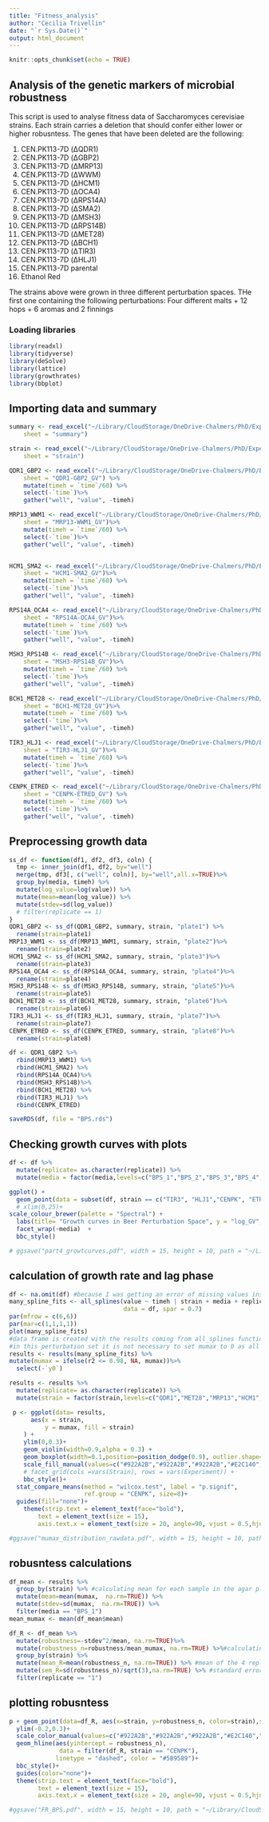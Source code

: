 ```yaml
---
title: "Fitness_analysis"
author: "Cecilia Trivellin"
date: "`r Sys.Date()`"
output: html_document
---
```


```r
knitr::opts_chunk$set(echo = TRUE)
```

## Analysis of the genetic markers of microbial robustness

This script is used to analyse fitness data of Saccharomyces cerevisiae strains. Each strain carries a deletion that should confer either lower or higher robusntess. The genes that have been deleted are the following: 

1)	CEN.PK113-7D (ΔQDR1)
2)	CEN.PK113-7D (ΔGBP2)
3)	CEN.PK113-7D (ΔMRP13)
4)	CEN.PK113-7D (ΔWWM)
5)	CEN.PK113-7D (ΔHCM1)
6)	CEN.PK113-7D (ΔOCA4)
7)	CEN.PK113-7D (ΔRPS14A) 
8)	CEN.PK113-7D (ΔSMA2) 
9)	CEN.PK113-7D (ΔMSH3) 
10)	CEN.PK113-7D (ΔRPS14B) 
11)	CEN.PK113-7D (ΔMET28) 
12)	CEN.PK113-7D (ΔBCH1)
13)	CEN.PK113-7D (ΔTIR3) 
14)	CEN.PK113-7D (ΔHLJ1) 
15) CEN.PK113-7D parental
16) Ethanol Red

The strains above were grown in three different perturbation spaces. THe first one containing the following perturbations: 
Four different malts + 12 hops + 6 aromas and 2 finnings

### Loading libraries
```r
library(readxl)
library(tidyverse)
library(deSolve)
library(lattice)
library(growthrates)
library(bbplot)
```

## Importing data and summary 
```r
summary <- read_excel("~/Library/CloudStorage/OneDrive-Chalmers/PhD/Experimental_Data/Robusntess application on existing dataset/Fitness assays/media_composition_BPPP.xlsx", 
    sheet = "summary") 

strain <- read_excel("~/Library/CloudStorage/OneDrive-Chalmers/PhD/Experimental_Data/Robusntess application on existing dataset/Fitness assays/media_composition_BPPP.xlsx", 
    sheet = "strain") 

QDR1_GBP2 <- read_excel("~/Library/CloudStorage/OneDrive-Chalmers/PhD/Experimental_Data/Robusntess application on existing dataset/Fitness assays/prj_rob_genes_BPPP/part1_BPPP.xlsx", 
    sheet = "QDR1-GBP2_GV") %>%
    mutate(timeh = `time`/60) %>%
    select(-`time`)%>%
    gather("well", "value", -timeh) 

MRP13_WWM1 <- read_excel("~/Library/CloudStorage/OneDrive-Chalmers/PhD/Experimental_Data/Robusntess application on existing dataset/Fitness assays/prj_rob_genes_BPPP/part1_BPPP.xlsx", 
    sheet = "MRP13-WWM1_GV")%>%
    mutate(timeh = `time`/60) %>%
    select(-`time`)%>%
    gather("well", "value", -timeh) 


HCM1_SMA2 <- read_excel("~/Library/CloudStorage/OneDrive-Chalmers/PhD/Experimental_Data/Robusntess application on existing dataset/Fitness assays/prj_rob_genes_BPPP/part2_BPPP.xlsx", 
    sheet = "HCM1-SMA2_GV")%>%
    mutate(timeh = `time`/60) %>%
    select(-`time`)%>%
    gather("well", "value", -timeh) 

RPS14A_OCA4 <- read_excel("~/Library/CloudStorage/OneDrive-Chalmers/PhD/Experimental_Data/Robusntess application on existing dataset/Fitness assays/prj_rob_genes_BPPP/part2_BPPP.xlsx", 
    sheet = "RPS14A-OCA4_GV")%>%
    mutate(timeh = `time`/60) %>%
    select(-`time`)%>%
    gather("well", "value", -timeh) 

MSH3_RPS14B <- read_excel("~/Library/CloudStorage/OneDrive-Chalmers/PhD/Experimental_Data/Robusntess application on existing dataset/Fitness assays/prj_rob_genes_BPPP/part3_BPPP.xlsx", 
    sheet = "MSH3-RPS14B_GV")%>%
    mutate(timeh = `time`/60) %>%
    select(-`time`)%>%
    gather("well", "value", -timeh) 

BCH1_MET28 <- read_excel("~/Library/CloudStorage/OneDrive-Chalmers/PhD/Experimental_Data/Robusntess application on existing dataset/Fitness assays/prj_rob_genes_BPPP/part3_BPPP.xlsx", 
    sheet = "BCH1-MET28_GV")%>%
    mutate(timeh = `time`/60) %>%
    select(-`time`)%>%
    gather("well", "value", -timeh) 

TIR3_HLJ1 <- read_excel("~/Library/CloudStorage/OneDrive-Chalmers/PhD/Experimental_Data/Robusntess application on existing dataset/Fitness assays/prj_rob_genes_BPPP/part4_BPPP.xlsx", 
    sheet = "TIR3-HLJ1_GV")%>%
    mutate(timeh = `time`/60) %>%
    select(-`time`)%>%
    gather("well", "value", -timeh) 

CENPK_ETRED <- read_excel("~/Library/CloudStorage/OneDrive-Chalmers/PhD/Experimental_Data/Robusntess application on existing dataset/Fitness assays/prj_rob_genes_BPPP/part4_BPPP.xlsx", 
    sheet = "CENPK-ETRED_GV") %>%
    mutate(timeh = `time`/60) %>%
    select(-`time`)%>%
    gather("well", "value", -timeh) 
```
## Preprocessing growth data 
```r
ss_df <- function(df1, df2, df3, coln) {
  tmp <- inner_join(df1, df2, by="well")
  merge(tmp, df3[, c("well", coln)], by="well",all.x=TRUE)%>%
  group_by(media, timeh) %>%
  mutate(log_value=log(value)) %>%
  mutate(mean=mean(log_value)) %>%
  mutate(stdev=sd(log_value)) 
  # filter(replicate == 1) 
}
QDR1_GBP2 <- ss_df(QDR1_GBP2, summary, strain, "plate1") %>%
  rename(strain=plate1)
MRP13_WWM1 <- ss_df(MRP13_WWM1, summary, strain, "plate2")%>%
  rename(strain=plate2)
HCM1_SMA2 <- ss_df(HCM1_SMA2, summary, strain, "plate3")%>%
  rename(strain=plate3)
RPS14A_OCA4 <- ss_df(RPS14A_OCA4, summary, strain, "plate4")%>%
  rename(strain=plate4)
MSH3_RPS14B <- ss_df(MSH3_RPS14B, summary, strain, "plate5")%>%
  rename(strain=plate5)
BCH1_MET28 <- ss_df(BCH1_MET28, summary, strain, "plate6")%>%
  rename(strain=plate6)
TIR3_HLJ1 <- ss_df(TIR3_HLJ1, summary, strain, "plate7")%>%
  rename(strain=plate7)
CENPK_ETRED <- ss_df(CENPK_ETRED, summary, strain, "plate8")%>%
  rename(strain=plate8)

df <- QDR1_GBP2 %>%
  rbind(MRP13_WWM1) %>%
  rbind(HCM1_SMA2) %>%
  rbind(RPS14A_OCA4)%>%
  rbind(MSH3_RPS14B)%>%
  rbind(BCH1_MET28) %>%
  rbind(TIR3_HLJ1) %>%
  rbind(CENPK_ETRED) 

saveRDS(df, file = "BPS.rds")
```
## Checking growth curves with plots
```r
df <- df %>%
  mutate(replicate= as.character(replicate)) %>%
  mutate(media = factor(media,levels=c("BPS_1","BPS_2","BPS_3","BPS_4","BPS_5","BPS_6","BPS_7","BPS_8","BPS_9", "BPS_10", "BPS_11","BPS_12", "BPS_13", "BPS_14", "BPS_15", "BPS_16")))

ggplot() +
  geom_point(data = subset(df, strain == c("TIR3", "HLJ1","CENPK", "ETRED")), size = 0.7, aes(y=log_value, x=timeh, colour=strain, shape=replicate)) +
  # xlim(0,25)+
scale_colour_brewer(palette = "Spectral") +
  labs(title= "Growth curves in Beer Perturbation Space", y = "log_GV", x = "time(h)")+
  facet_wrap(~media)  +
  bbc_style()

# ggsave("part4_growtcurves.pdf", width = 15, height = 10, path = "~/Library/CloudStorage/OneDrive-Chalmers/PhD/Experimental_Data/Robusntess application on existing dataset/R_scripts/genetic_markers_robustness/plots/BPS_fitness")
```
## calculation of growth rate and lag phase 
```r
df <- na.omit(df) #because I was getting an error of missing values insmooth splines
many_spline_fits <- all_splines(value ~ timeh | strain + media + replicate,
                                data = df, spar = 0.7)
par(mfrow = c(6,6))
par(mar=c(1,1,1,1))
plot(many_spline_fits)
#data frame is created with the results coming from all_splines function
#in this perturbation set it is not necessary to set mumax to 0 as all the strains grew in all conditions. Therefore only the mumax with low r2 will be set to NA
results <- results(many_spline_fits) %>%
mutate(mumax = ifelse(r2 <= 0.98, NA, mumax))%>%
  select(-`y0`)

results <- results %>%
  mutate(replicate= as.character(replicate)) %>%
  mutate(strain = factor(strain,levels=c("QDR1","MET28","MRP13","HCM1","GBP2","RPS14A","RPS14B","OCA4","MSH3", "BCH1", "WWM1","HLJ1", "TIR3", "SMA2", "CENPK", "ETRED"))) 

 p <- ggplot(data= results, 
      aes(x = strain,
          y = mumax, fill = strain)
    ) +
    ylim(0,0.3)+
    geom_violin(width=0.9,alpha = 0.3) +
    geom_boxplot(width=0.1,position=position_dodge(0.9), outlier.shape=NA, aes(middle=mean(mumax)))+
    scale_fill_manual(values=c("#922A2B","#922A2B","#922A2B","#E2C140","#E2C140","#E2C140","#E2C140","#E2C140","#E2C140", "#4775A5", "#4775A5", "#4775A5", "#4775A5", "#4775A5","#5B9589","#5B9589")) +
    # facet_grid(cols =vars(Strain), rows = vars(Experiment)) +
    bbc_style()+
  stat_compare_means(method = "wilcox.test", label = "p.signif", 
                     ref.group = "CENPK", size=8)+
  guides(fill="none")+
    theme(strip.text = element_text(face="bold"),
        text = element_text(size = 15),
        axis.text.x = element_text(size = 20, angle=90, vjust = 0.5,hjust = 1))

#ggsave("mumax_distribution_rawdata.pdf", width = 15, height = 10, path = "~/Library/CloudStorage/OneDrive-Chalmers/PhD/Experimental_Data/Robusntess application on existing dataset/R_scripts/genetic_markers_robustness/plots/BPS_fitness")
```

## robusntess calculations 
```r
df_mean <- results %>%
  group_by(strain) %>% #calculating mean for each sample in the agar plate 
  mutate(mean=mean(mumax,  na.rm=TRUE)) %>%
  mutate(stdev=sd(mumax,  na.rm=TRUE)) %>%
  filter(media == "BPS_1")
mean_mumax <- mean(df_mean$mean) 

df_R <- df_mean %>%
  mutate(robustness=-stdev^2/mean, na.rm=TRUE)%>%
  mutate(robustness_n=robustness/mean_mumax, na.rm=TRUE) %>%#calculating normalized robustness with the mean of all strains and all experiments
  group_by(strain) %>%
  mutate(mean_R=mean(robustness_n, na.rm=TRUE)) %>% #mean of the 4 replicates per sample coming from the 4 different plates
  mutate(sem_R=sd(robustness_n)/sqrt(3),na.rm=TRUE) %>% #standard error = standard deviation of the sampling distribution/sqrt n of samples
  filter(replicate == "1")
```
## plotting robusntess 
```r
p + geom_point(data=df_R, aes(x=strain, y=robustness_n, color=strain),size=5)+
  ylim(-0.2,0.3)+
  scale_color_manual(values=c("#922A2B","#922A2B","#922A2B","#E2C140","#E2C140","#E2C140","#E2C140","#E2C140","#E2C140", "#4775A5", "#4775A5", "#4775A5", "#4775A5", "#4775A5","#5B9589","#5B9589")) +
  geom_hline(aes(yintercept = robustness_n), 
              data = filter(df_R, strain == "CENPK"),
             linetype = "dashed", color = "#5B9589")+
  bbc_style()+
  guides(color="none")+
  theme(strip.text = element_text(face="bold"),
        text = element_text(size = 15),
        axis.text.x = element_text(size = 20, angle=90, vjust = 0.5,hjust = 1))

#ggsave("FR_BPS.pdf", width = 15, height = 10, path = "~/Library/CloudStorage/OneDrive-Chalmers/PhD/Experimental_Data/Robusntess application on existing dataset/R_scripts/genetic_markers_robustness/plots/BPS_fitness")
```

